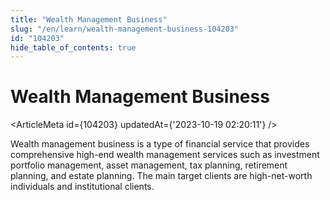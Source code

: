 ```yaml
---
title: "Wealth Management Business"
slug: "/en/learn/wealth-management-business-104203"
id: "104203"
hide_table_of_contents: true
---
```



# Wealth Management Business

<ArticleMeta id={104203} updatedAt={'2023-10-19 02:20:11'} />
<div className='border-solid border-b border-t-0 my-4 border-[var(--ifm-color-gray-300)]' />

Wealth management business is a type of financial service that provides comprehensive high-end wealth management services such as investment portfolio management, asset management, tax planning, retirement planning, and estate planning. The main target clients are high-net-worth individuals and institutional clients.
